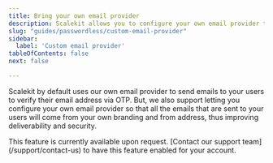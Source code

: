 ```yaml
---
title: Bring your own email provider
description: Scalekit allows you to configure your own email provider to improve deliverability and security.
slug: "guides/passwordless/custom-email-provider"
sidebar:
  label: 'Custom email provider'
tableOfContents: false
next: false

---
```


Scalekit by default uses our own email provider to send emails to your users to verify their email address via OTP. But, we also support letting you configure your own email provider so that all the emails that are sent to your users will come from your own branding and from address, thus improving deliverability and security.

<Card title="Contact Support" icon="slack">
    This feature is currently available upon request. [Contact our support team](/support/contact-us) to have this feature enabled for your account.
</Card>
